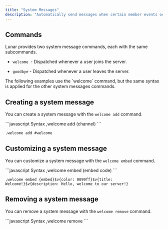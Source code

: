 ```yaml
---
title: "System Messages"
description: "Automatically send messages when certain member events occur."
---
```


## Commands

Lunar provides two system message commands, each with the same subcommands.

* `welcome `- Dispatched whenever a user joins the server.

* `goodbye` - Dispatched whenever a user leaves the server.

<Info>
  The following examples use the `welcome` command, but the same syntax is applied for the other system messages commands.
</Info>

## Creating a system message

You can create a system message with the `welcome add` command.

<CodeGroup>
  ```javascript Syntax
  ,welcome add (channel)
  ```

  ```javascript Example
  ,welcome add #welcome
  ```
</CodeGroup>

## Customizing a system message

You can customize a system message with the `welcome embed` command.

<CodeGroup>
  ```javascript Syntax
  ,welcome embed (embed code)
  ```

  ```
  ,welcome embed {embed}$v{color: 0099ff}$v{title: Welcome!}$v{description: Hello, welcome to our server!}
  ```
</CodeGroup>

## Removing a system message

You can remove a system message with the `welcome remove` command.

<CodeGroup>
  ```javascript Syntax
  ,welcome remove
  ```
</CodeGroup>
